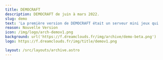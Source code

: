 ```yaml
---
title: DEMOCRAFT
description: DEMOCRAFT de juin à mars 2022.
slug: demo
text: 'La première version de DEMOCRAFT était un serveur mini jeux qui se devait accesible à tous : Joueurs Java, Bedrock et Crack..'
reason: Nouvelle Version
icon: /img/logo/arch-demov1.png
background: url('https://f.dreamclouds.fr/img/archive/demo-beta.png')
logo: https://f.dreamclouds.fr/img/title/demov1.png

layout: /src/layouts/archive.astro
---
```



<ArchiveCard
  title="Bannière pour le lancement de DEMOCRAFT"
  description="Avec notre lobby en arrière plan, qui est toujours présent aujourd'hui :)"
  image="/img/archive/demo-bann-1.png"
  base="col-span-2"
/>

<ArchiveCard
  title="Affiche pour le lancement de la BETA de DEMOCRAFT"
  description="Le lobby en arrière plan, un de mes premier rendu 3D pour le titre et des infos simples et efficaces dans le post. Le serveur ouvrira oficiellement quelques semaines plus tard."
  image="/img/archive/demo-beta.png"
  base="col-span-2 row-span-2"
/>

<ArchiveCard
  title="2em bannière pour le lancement de DEMOCRAFT"
  description="Ici, c'est l'arrière plan du lobby du bedwars. Il a été suprimmer, puis remplacer pour un lobby plus grand lors de l'ajout du serveur bedwars."
  image="/img/archive/demo-bann-2.png"
  base="col-span-2"
/>

<ArchiveCard
  title="Apercu de notre site web"
  description="Ce port peux parraitre anodin, mais il contient beaucoup dinformations hyper interessantes pour l'archive : Tout d'abord, une date officiel de la beta de DEMOCRAFT, et ensuite, des anciens membres de notre staff ! Sinon, c'est un site basic azuriom avec le thème Volcano."
  image="/img/archive/demo-web.jpg"
  base="col-span-2 row-span-2"
/>

<ArchiveCard
  title="2em Affiche pour le lancement de la BETA de DEMOCRAFT"
  description="A l'époque, on avait des booster discord. Pour de vrais. 2 même."
  image="/img/archive/demo-bann-3.png"
  base="col-span-2"
/>

<ArchiveCard
  title="Le plus gros pic de joueur de DEMOCRAFT"
  description="Bon là je triche un peu c'est la beta de la V2. Mais maintenant le pack V3 est sortit, donc bon..."
  image="/img/archive/demo-tab.jpg"
  base="col-span-2"
/>
